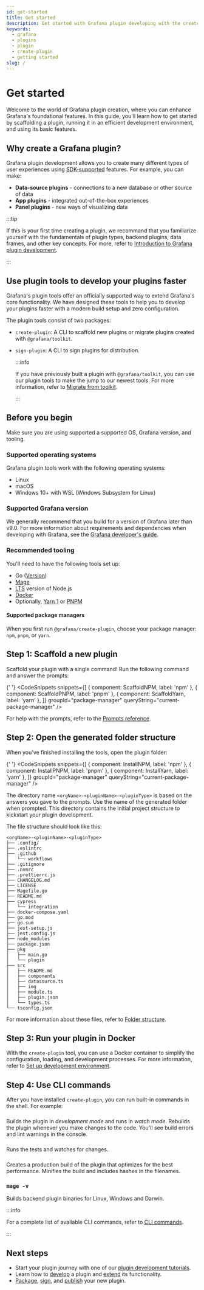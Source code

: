 ```yaml
---
id: get-started
title: Get started
description: Get started with Grafana plugin developing with the create-plugin tool.
keywords:
  - grafana
  - plugins
  - plugin
  - create-plugin
  - getting started
slug: /
---
```



# Get started

Welcome to the world of Grafana plugin creation, where you can enhance Grafana's foundational features. In this guide, you'll learn how to get started by scaffolding a plugin, running it in an efficient development environment, and using its basic features.

## Why create a Grafana plugin?

Grafana plugin development allows you to create many different types of user experiences using [SDK-supported](/introduction/grafana-plugin-sdk-for-go) features. For example, you can make:

- **Data-source plugins** - connections to a new database or other source of data
- **App plugins** - integrated out-of-the-box experiences
- **Panel plugins** - new ways of visualizing data

:::tip

If this is your first time creating a plugin, we recommand that you familiarize yourself with the fundamentals of plugin types, backend plugins, data frames, and other key concepts. For more, refer to [Introduction to Grafana plugin development](/introduction/).

:::

## Use plugin tools to develop your plugins faster

Grafana's plugin tools offer an officially supported way to extend Grafana's core functionality. We have designed these tools to help you to develop your plugins faster with a modern build setup and zero configuration.

The plugin tools consist of two packages:

- `create-plugin`: A CLI to scaffold new plugins or migrate plugins created with `@grafana/toolkit`.
- `sign-plugin`: A CLI to sign plugins for distribution.

  :::info

  If you have previously built a plugin with `@grafana/toolkit`, you can use our plugin tools to make the jump to our newest tools. For more information, refer to [Migrate from toolkit](/migration-guides/migrate-from-toolkit.mdx).

  :::

## Before you begin

Make sure you are using supported a supported OS, Grafana version, and tooling.

### Supported operating systems

Grafana plugin tools work with the following operating systems:

- Linux
- macOS
- Windows 10+ with WSL (Windows Subsystem for Linux)

### Supported Grafana version

We generally recommend that you build for a version of Grafana later than v9.0. For more information about requirements and dependencies when developing with Grafana, see the [Grafana developer's guide](https://github.com/grafana/grafana/blob/main/contribute/developer-guide.md).

### Recommended tooling

You'll need to have the following tools set up:

- Go ([Version](https://github.com/grafana/plugin-tools/blob/main/packages/create-plugin/templates/backend/go.mod#L3))
- [Mage](https://magefile.org/)
- [LTS](https://nodejs.dev/en/about/releases/) version of Node.js
- [Docker](https://docs.docker.com/get-docker/)
- Optionally, [Yarn 1](https://classic.yarnpkg.com/lang/en/docs/install) or [PNPM](https://pnpm.io/installation)

#### Supported package managers

When you first run `@grafana/create-plugin`, choose your package manager: `npm`, `pnpm`, or `yarn`.

## Step 1: Scaffold a new plugin

Scaffold your plugin with a single command! Run the following command and answer the prompts:

{' '}
<CodeSnippets
  snippets={[
    { component: ScaffoldNPM, label: 'npm' },
    { component: ScaffoldPNPM, label: 'pnpm' },
    { component: ScaffoldYarn, label: 'yarn' },
  ]}
  groupId="package-manager"
  queryString="current-package-manager"
/>

For help with the prompts, refer to the [Prompts reference](/reference/prompt-cli-reference#prompts).

## Step 2: Open the generated folder structure

When you've finished installing the tools, open the plugin folder:

{' '}
<CodeSnippets
  snippets={[
    { component: InstallNPM, label: 'npm' },
    { component: InstallPNPM, label: 'pnpm' },
    { component: InstallYarn, label: 'yarn' },
  ]}
  groupId="package-manager"
  queryString="current-package-manager"
/>

The directory name `<orgName>-<pluginName>-<pluginType>` is based on the answers you gave to the prompts. Use the name of the generated folder when prompted. This directory contains the initial project structure to kickstart your plugin development.

The file structure should look like this:

```
<orgName>-<pluginName>-<pluginType>
├── .config/
├── .eslintrc
├── .github
│   └── workflows
├── .gitignore
├── .nvmrc
├── .prettierrc.js
├── CHANGELOG.md
├── LICENSE
├── Magefile.go
├── README.md
├── cypress
│   └── integration
├── docker-compose.yaml
├── go.mod
├── go.sum
├── jest-setup.js
├── jest.config.js
├── node_modules
├── package.json
├── pkg
│   ├── main.go
│   └── plugin
├── src
│   ├── README.md
│   ├── components
│   ├── datasource.ts
│   ├── img
│   ├── module.ts
│   ├── plugin.json
│   └── types.ts
└── tsconfig.json
```

For more information about these files, refer to [Folder structure](get-started/folder-structure/).

## Step 3: Run your plugin in Docker

With the `create-plugin` tool, you can use a Docker container to simplify the configuration, loading, and development processes. For more information, refer to [Set up development environment](get-started/set-up-development-environment/).

## Step 4: Use CLI commands

After you have installed `create-plugin`, you can run built-in commands in the shell. For example:

### <SyncCommand cmd="run dev" />

Builds the plugin in _development mode_ and runs in _watch mode_. Rebuilds the plugin whenever you make changes to the code. You'll see build errors and lint warnings in the console.

### <SyncCommand cmd="run test" />

Runs the tests and watches for changes.

### <SyncCommand cmd="run build" />

Creates a production build of the plugin that optimizes for the best performance. Minifies the build and includes hashes in the filenames.

<h3>
  <code>mage -v</code>
</h3>

Builds backend plugin binaries for Linux, Windows and Darwin.

:::info

For a complete list of available CLI commands, refer to [CLI commands](/reference/prompt-cli-reference#cli-commands).

:::

## Next steps

- Start your plugin journey with one of our [plugin development tutorials](/tutorials/).
- Learn how to [develop](/create-a-plugin/develop-a-plugin/) a plugin and [extend](/create-a-plugin/extend-a-plugin/) its functionality.
- [Package](/publish-a-plugin/package-a-plugin), [sign](/publish-a-plugin/sign-a-plugin), and [publish](/publish-a-plugin/publish-a-plugin) your new plugin.

